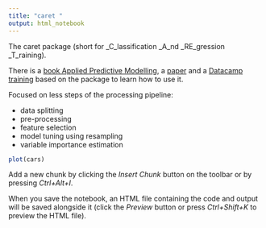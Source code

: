 ```yaml
---
title: "caret "
output: html_notebook
---
```


The caret package (short for _C_lassification _A_nd _RE_gression _T_raining).

There is a [book Applied Predictive Modelling](http://www.springer.com/gp/book/9781461468486), a [paper](https://www.jstatsoft.org/article/view/v028i05) and a [Datacamp training](https://www.datacamp.com/courses/machine-learning-toolbox) based on the package to learn how to use it.

Focused on less steps of the processing pipeline:

- data splitting
- pre-processing
- feature selection
- model tuning using resampling
- variable importance estimation

```r
plot(cars)
```

Add a new chunk by clicking the *Insert Chunk* button on the toolbar or by pressing *Ctrl+Alt+I*.

When you save the notebook, an HTML file containing the code and output will be saved alongside it (click the *Preview* button or press *Ctrl+Shift+K* to preview the HTML file).
